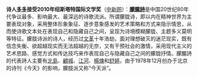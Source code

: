'''诗人[[多多]]接受2010年纽斯塔特国际文学奖'''（[http://www.chinanews.com.cn/cul/2010/11-02/2627432.shtml 中新网]）：'''[[朦朧詩]]'''是中国20世纪80年代争议最多、影响最大、最深远的诗歌流派。所谓朦胧诗，即以内在精神世界为主要表现对象，采用整体形象象征、逐步意象感发的艺术策略和方式来隐示情思，从而使诗歌文本处在表现自己和隐藏自己之间，呈现为诗境模糊朦胧、主题多义莫明等特征。朦胧诗派的诗人，经历过[[文革]]十年浩劫，面对理想破灭的迷茫现实，既有信念失衡、欲超越现实而无法超越的无奈，又有干预社会的激情，采用现代主义的艺术思路、感觉方式和传达技巧来作表现自己与隐藏自己之间的朦胧抒情。朦朧詩的代表詩人主要有[[北岛 (诗人)|北島]]、[[顧城]]、[[江河]]、[[楊煉]]和[[舒婷]]。由于1978年12月创办于北京的诗刊《今天》的影响，朦胧派又称“今天派”。